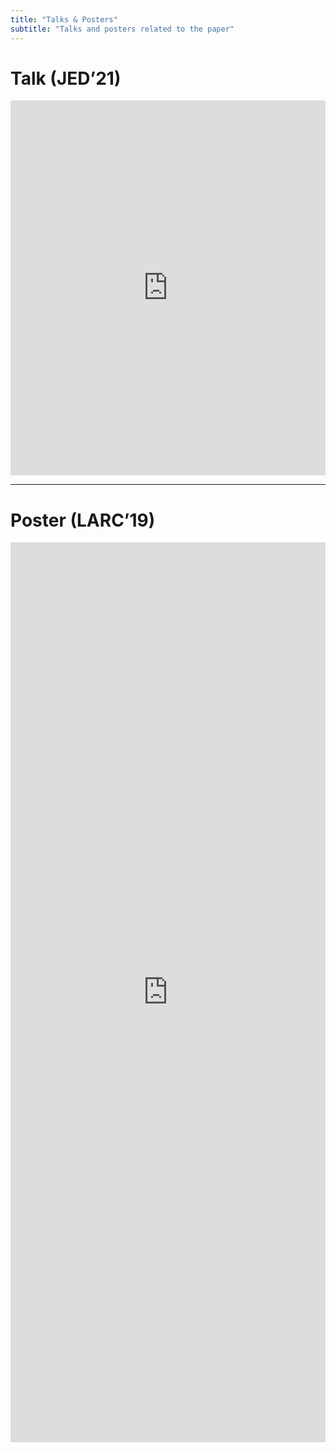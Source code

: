 ```yaml
---
title: "Talks & Posters"
subtitle: "Talks and posters related to the paper"
---
```


# Talk (JED'21) {.unnumbered .unlisted}

<object data="JED21.pdf" type="application/pdf" width="100%" height="600">
  <iframe
    src="https://docs.google.com/viewer?url=https://github.com/ma-riviere/DE-AoP-23/raw/gh-pages/content/extras/coms/JED21.pdf&embedded=true"
    width="100%" height="600" frameborder="0">
  </iframe>
</object>

***

# Poster (LARC'19) {.unnumbered .unlisted}

<object data="LARC19.pdf" type="application/pdf" width="100%" height="1610">
  <iframe
    src="https://docs.google.com/preview?url=https://github.com/ma-riviere/DE-AoP-23/raw/gh-pages/content/extras/coms/LARC19.pdf&embedded=true"
    width="100%" height="1440" frameborder="0">
  </iframe>
</object>